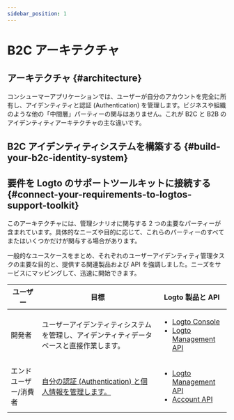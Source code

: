 ```yaml
---
sidebar_position: 1
---
```



# B2C アーキテクチャ

## アーキテクチャ \{#architecture}

コンシューマーアプリケーションでは、ユーザーが自分のアカウントを完全に所有し、アイデンティティと認証 (Authentication) を管理します。ビジネスや組織のような他の「中間層」パーティーの関与はありません。これが B2C と B2B のアイデンティティアーキテクチャの主な違いです。

<ImageB2c width="100%" height="auto" />

## B2C アイデンティティシステムを構築する \{#build-your-b2c-identity-system}

<GenericFeatures />

## 要件を Logto のサポートツールキットに接続する \{#connect-your-requirements-to-logtos-support-toolkit}

このアーキテクチャには、管理シナリオに関与する 2 つの主要なパーティーが含まれています。具体的なニーズや目的に応じて、これらのパーティーのすべてまたはいくつかだけが関与する場合があります。

一般的なユースケースをまとめ、それぞれのユーザーアイデンティティ管理タスクの主要な目的と、提供する関連製品および API を強調しました。ニーズをサービスにマッピングして、迅速に開始できます。

| ユーザー              | 目標                                                                                     | Logto 製品と API                                                                                                                                                 |
| --------------------- | ---------------------------------------------------------------------------------------- | ---------------------------------------------------------------------------------------------------------------------------------------------------------------- |
| 開発者                | ユーザーアイデンティティシステムを管理し、アイデンティティデータベースと直接作業します。 | <ul><li>[Logto Console](https://cloud.logto.io)</li><li>[Logto Management API](https://openapi.logto.io/)</li></ul>                                              |
| エンドユーザー/消費者 | [自分の認証 (Authentication) と個人情報を管理します。](/end-user-flows)                  | <ul><li>[Logto Management API](https://openapi.logto.io/)</li><li>[Account API](https://openapi.logto.io/operation/operation-getaccountcentersettings)</li></ul> |

<RelatedResource />
